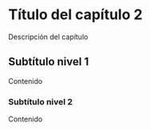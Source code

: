 # Título del capítulo 2

Descripción del capítulo


## Subtítulo nivel 1

Contenido

### Subtítulo nivel 2

Contenido
